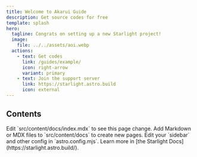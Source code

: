 ```yaml
---
title: Welcome to Akarui Guide
description: Get source codes for free
template: splash
hero:
  tagline: Congrats on setting up a new Starlight project!
  image:
    file: ../../assets/aoi.webp
  actions:
    - text: Get codes
      link: /guides/example/
      icon: right-arrow
      variant: primary
    - text: Join the support server
      link: https://starlight.astro.build
      icon: external
---
```



## Contents

<CardGrid stagger>
  <Card title="Update content" icon="pencil">
    Edit `src/content/docs/index.mdx` to see this page change.
  </Card>
  <Card title="Add new content" icon="add-document">
    Add Markdown or MDX files to `src/content/docs` to create new pages.
  </Card>
  <Card title="Configure your site" icon="setting">
    Edit your `sidebar` and other config in `astro.config.mjs`.
  </Card>
  <Card title="Read the docs" icon="open-book">
    Learn more in [the Starlight Docs](https://starlight.astro.build/).
  </Card>
</CardGrid>
